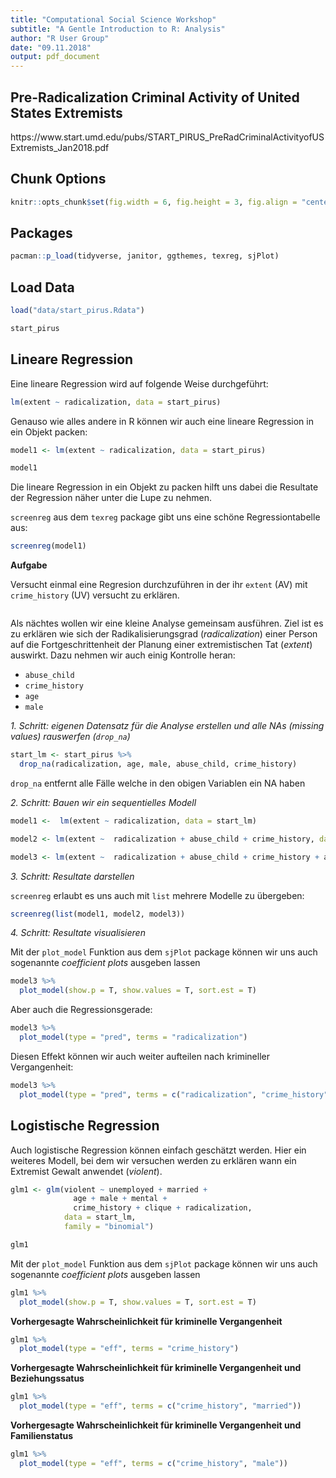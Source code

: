 ```yaml
---
title: "Computational Social Science Workshop"
subtitle: "A Gentle Introduction to R: Analysis"
author: "R User Group"
date: "09.11.2018"
output: pdf_document
---
```


## Pre-Radicalization Criminal Activity of United States Extremists

https://www.start.umd.edu/pubs/START_PIRUS_PreRadCriminalActivityofUSExtremists_Jan2018.pdf

## Chunk Options

```r
knitr::opts_chunk$set(fig.width = 6, fig.height = 3, fig.align = "center")
```

## Packages

```r
pacman::p_load(tidyverse, janitor, ggthemes, texreg, sjPlot)

```

## Load Data

```r
load("data/start_pirus.Rdata")

start_pirus
```

## Lineare Regression

Eine lineare Regression wird auf folgende Weise durchgeführt:

```r
lm(extent ~ radicalization, data = start_pirus) 
```

Genauso wie alles andere in R können wir auch eine lineare Regression in ein Objekt packen:

```r
model1 <- lm(extent ~ radicalization, data = start_pirus) 

model1
```

Die lineare Regression in ein Objekt zu packen hilft uns dabei die Resultate der Regression näher unter die Lupe zu nehmen.

`screenreg` aus dem `texreg` package gibt uns eine schöne Regressiontabelle aus:

```r
screenreg(model1)
```

**Aufgabe**

Versucht einmal eine Regresion durchzuführen in der ihr `extent` (AV) mit `crime_history` (UV) versucht zu erklären.

```r

```


Als nächtes wollen wir eine kleine Analyse gemeinsam ausführen. Ziel ist es zu erklären wie sich der Radikalisierungsgrad (*radicalization*) einer Person auf die Fortgeschrittenheit der Planung einer extremistischen Tat (*extent*) auswirkt. Dazu nehmen wir auch einig Kontrolle heran:

+ `abuse_child`
+ `crime_history`
+ `age`
+ `male`

*1. Schritt: eigenen Datensatz für die Analyse erstellen und alle NAs (missing values) rauswerfen (`drop_na`)*

```r
start_lm <- start_pirus %>% 
  drop_na(radicalization, age, male, abuse_child, crime_history)
```

`drop_na` entfernt alle Fälle welche in den obigen Variablen ein NA haben

*2. Schritt: Bauen wir ein sequentielles Modell*

```r
model1 <-  lm(extent ~ radicalization, data = start_lm) 

model2 <- lm(extent ~  radicalization + abuse_child + crime_history, data = start_lm) 

model3 <- lm(extent ~  radicalization + abuse_child + crime_history + age + male, data = start_lm) 

```

*3. Schritt: Resultate darstellen*

`screenreg` erlaubt es uns auch mit `list` mehrere Modelle zu übergeben:

```r
screenreg(list(model1, model2, model3))
```

*4. Schritt: Resultate visualisieren*

Mit der `plot_model` Funktion aus dem `sjPlot` package können wir uns auch sogenannte *coefficient plots* ausgeben lassen 

```r
model3 %>% 
  plot_model(show.p = T, show.values = T, sort.est = T)
```

Aber auch die Regressionsgerade:

```r
model3 %>% 
  plot_model(type = "pred", terms = "radicalization")
```

Diesen Effekt können wir auch weiter aufteilen nach krimineller Vergangenheit:

```r
model3 %>% 
  plot_model(type = "pred", terms = c("radicalization", "crime_history"))
```

## Logistische Regression

Auch logistische Regression können einfach geschätzt werden. Hier ein weiteres Modell, bei dem wir versuchen werden zu erklären wann ein Extremist Gewalt anwendet (*violent*).

```r
glm1 <- glm(violent ~ unemployed + married + 
              age + male + mental + 
              crime_history + clique + radicalization, 
            data = start_lm, 
            family = "binomial")

glm1
```

Mit der `plot_model` Funktion aus dem `sjPlot` package können wir uns auch sogenannte *coefficient plots* ausgeben lassen 

```r
glm1 %>% 
  plot_model(show.p = T, show.values = T, sort.est = T)
```

**Vorhergesagte Wahrscheinlichkeit für kriminelle Vergangenheit**

```r
glm1 %>% 
  plot_model(type = "eff", terms = "crime_history")
```

**Vorhergesagte Wahrscheinlichkeit für kriminelle Vergangenheit und Beziehungssatus**

```r
glm1 %>% 
  plot_model(type = "eff", terms = c("crime_history", "married"))
```


**Vorhergesagte Wahrscheinlichkeit für kriminelle Vergangenheit und Familienstatus**

```r
glm1 %>% 
  plot_model(type = "eff", terms = c("crime_history", "male"))
```


